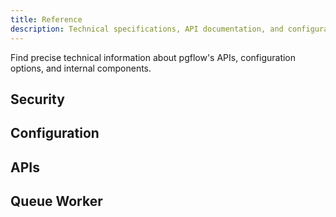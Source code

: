 ```yaml
---
title: Reference
description: Technical specifications, API documentation, and configuration options for pgflow
---
```



Find precise technical information about pgflow's APIs, configuration options, and internal components.

## Security

<CardGrid>
  <LinkCard
    title="Permissions"
    href="/reference/permissions/"
    description="Database permission requirements for client access, Edge Workers, and security configuration"
  />
</CardGrid>

## Configuration

<CardGrid>
  <LinkCard
    title="Overview"
    href="/reference/configuration/"
    description="Learn how pgflow configuration is structured and when to use each option"
  />
  <LinkCard
    title="Step Execution Options"
    href="/reference/configuration/step-execution/"
    description="Configure retry behavior, timeouts, and error handling for flow steps"
  />
  <LinkCard
    title="Worker Configuration"
    href="/reference/configuration/worker/"
    description="Runtime settings for Edge Worker including concurrency and database connections"
  />
</CardGrid>

## APIs

<CardGrid>
  <LinkCard
    title="@pgflow/client API"
    href="/reference/pgflow-client/"
    description="TypeScript client for starting flows and streaming real-time progress"
  />
  <LinkCard
    title="Context API Reference"
    href="/reference/context/"
    description="Complete reference for all properties available in the handler context object"
  />
  <LinkCard
    title="Compile API"
    href="/reference/compile-api/"
    description="Generate SQL statements from Flow definitions programmatically"
  />
  <LinkCard
    title="Manual installation"
    href="/reference/manual-installation/"
    description="Install pgflow without the CLI using manual SQL execution"
  />
</CardGrid>

## Queue Worker

<CardGrid>
  <LinkCard
    title="Configuration"
    href="/reference/queue-worker/configuration/"
    description="Configuration options for using Edge Worker in queue-only mode"
  />
  <LinkCard
    title="How it works"
    href="/reference/queue-worker/how-it-works/"
    description="Internal implementation details of the Edge Worker task queue system"
  />
</CardGrid>
